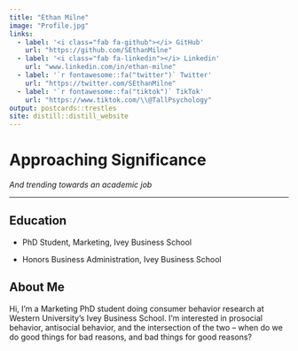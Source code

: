 ```yaml
---
title: "Ethan Milne"
image: "Profile.jpg"
links:
  - label: '<i class="fab fa-github"></i> GitHub'
    url: "https://github.com/SEthanMilne"
  - label: '<i class="fab fa-linkedin"></i> Linkedin'
    url: "www.linkedin.com/in/ethan-milne"
  - label: '`r fontawesome::fa("twitter")` Twitter'
    url: "https://twitter.com/SEthanMilne"
  - label: '`r fontawesome::fa("tiktok")` TikTok'
    url: "https://www.tiktok.com/\\@TallPsychology"
output: postcards::trestles
site: distill::distill_website
---
```

# **Approaching Significance**
*And trending towards an academic job*

***


## **Education**
* PhD Student, Marketing, Ivey Business School

* Honors Business Administration, Ivey Business School

## **About Me**

Hi, I'm a Marketing PhD student doing consumer behavior research at Western University's Ivey Business School. I'm interested in prosocial behavior, antisocial behavior, and the intersection of the two -- when do we do good things for bad reasons, and bad things for good reasons?


